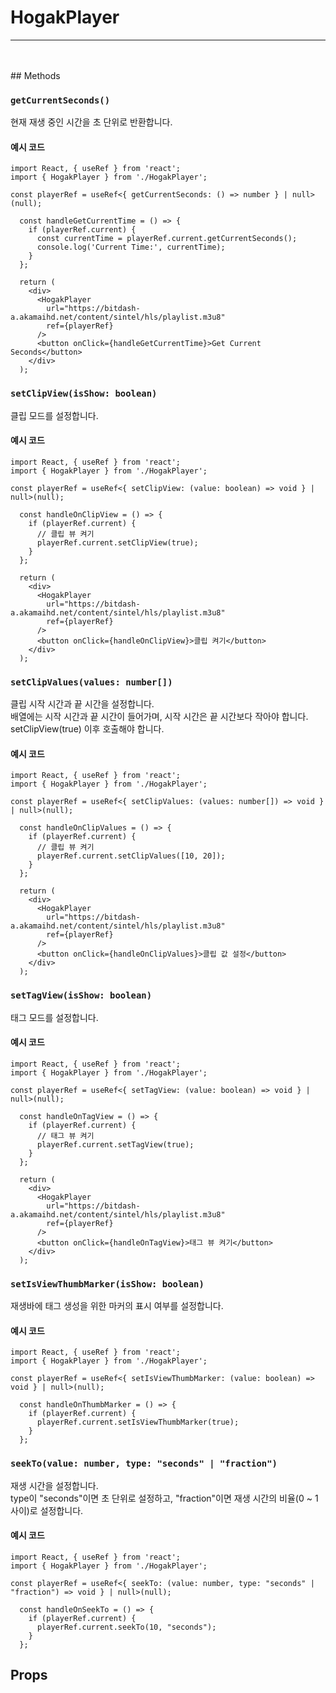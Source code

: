 
<Meta of={Stories} />

# HogakPlayer
---
<Story of={Stories.Basic} />

<br />
<br />
## Methods

### `getCurrentSeconds()`

현재 재생 중인 시간을 초 단위로 반환합니다.

#### 예시 코드
```tsx
import React, { useRef } from 'react';
import { HogakPlayer } from './HogakPlayer';

const playerRef = useRef<{ getCurrentSeconds: () => number } | null>(null);

  const handleGetCurrentTime = () => {
    if (playerRef.current) {
      const currentTime = playerRef.current.getCurrentSeconds();
      console.log('Current Time:', currentTime);
    }
  };

  return (
    <div>
      <HogakPlayer
        url="https://bitdash-a.akamaihd.net/content/sintel/hls/playlist.m3u8"
        ref={playerRef}
      />
      <button onClick={handleGetCurrentTime}>Get Current Seconds</button>
    </div>
  );
```

### `setClipView(isShow: boolean)`

클립 모드를 설정합니다.

#### 예시 코드
```tsx
import React, { useRef } from 'react';
import { HogakPlayer } from './HogakPlayer';

const playerRef = useRef<{ setClipView: (value: boolean) => void } | null>(null);

  const handleOnClipView = () => {
    if (playerRef.current) {
      // 클립 뷰 켜기
      playerRef.current.setClipView(true);
    }
  };

  return (
    <div>
      <HogakPlayer
        url="https://bitdash-a.akamaihd.net/content/sintel/hls/playlist.m3u8"
        ref={playerRef}
      />
      <button onClick={handleOnClipView}>클립 켜기</button>
    </div>
  );
```

### `setClipValues(values: number[])`

클립 시작 시간과 끝 시간을 설정합니다. <br />
배열에는 시작 시간과 끝 시간이 들어가며, 시작 시간은 끝 시간보다 작아야 합니다. <br />
setClipView(true) 이후 호출해야 합니다.

#### 예시 코드
```tsx
import React, { useRef } from 'react';
import { HogakPlayer } from './HogakPlayer';

const playerRef = useRef<{ setClipValues: (values: number[]) => void } | null>(null);

  const handleOnClipValues = () => {
    if (playerRef.current) {
      // 클립 뷰 켜기
      playerRef.current.setClipValues([10, 20]);
    }
  };

  return (
    <div>
      <HogakPlayer
        url="https://bitdash-a.akamaihd.net/content/sintel/hls/playlist.m3u8"
        ref={playerRef}
      />
      <button onClick={handleOnClipValues}>클립 값 설정</button>
    </div>
  );
```

### `setTagView(isShow: boolean)`

태그 모드를 설정합니다.

#### 예시 코드
```tsx
import React, { useRef } from 'react';
import { HogakPlayer } from './HogakPlayer';

const playerRef = useRef<{ setTagView: (value: boolean) => void } | null>(null);

  const handleOnTagView = () => {
    if (playerRef.current) {
      // 태그 뷰 켜기
      playerRef.current.setTagView(true);
    }
  };

  return (
    <div>
      <HogakPlayer
        url="https://bitdash-a.akamaihd.net/content/sintel/hls/playlist.m3u8"
        ref={playerRef}
      />
      <button onClick={handleOnTagView}>태그 뷰 켜기</button>
    </div>
  );
```

### `setIsViewThumbMarker(isShow: boolean)`

재생바에 태그 생성을 위한 마커의 표시 여부를 설정합니다.

#### 예시 코드
```tsx
import React, { useRef } from 'react';
import { HogakPlayer } from './HogakPlayer';

const playerRef = useRef<{ setIsViewThumbMarker: (value: boolean) => void } | null>(null);

  const handleOnThumbMarker = () => {
    if (playerRef.current) {
      playerRef.current.setIsViewThumbMarker(true);
    }
  };
```

### `seekTo(value: number, type: "seconds" | "fraction")`

재생 시간을 설정합니다. <br />
type이 "seconds"이면 초 단위로 설정하고, "fraction"이면 재생 시간의 비율(0 ~ 1 사이)로 설정합니다.

#### 예시 코드
```tsx
import React, { useRef } from 'react';
import { HogakPlayer } from './HogakPlayer';

const playerRef = useRef<{ seekTo: (value: number, type: "seconds" | "fraction") => void } | null>(null);

  const handleOnSeekTo = () => {
    if (playerRef.current) {
      playerRef.current.seekTo(10, "seconds");
    }
  };
```

## Props 
<Controls />